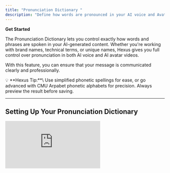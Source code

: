 ```yaml
---
title: "Pronunciation Dictionary "
description: "Define how words are pronounced in your AI voice and Avatar videos for consistent, natural-sounding voice."
---
```


**Get Started**

The Pronunciation Dictionary lets you control exactly how words and phrases are spoken in your AI-generated content. Whether you're working with brand names, technical terms, or unique names, Hexus gives you full control over pronunciation in both AI voice and AI avatar videos.

With this feature, you can ensure that your message is communicated clearly and professionally.

<Tip>
  💡 **Hexus Tip:**\
   Use simplified phonetic spellings for ease, or go advanced with CMU Arpabet phonetic alphabets for precision. Always preview the result before saving.
</Tip>

---

## **Setting Up Your Pronunciation Dictionary**
<div style={{ position:"relative",width:"100%",paddingTop:"52.5%" }}>
<iframe src="https://app.usehexus.com/embed/How_to_Add_Pronunciation_in_Hexus__aa783200-34fe-4cce-bcda-3bada726d898" title="Hexus Dynamic Personalization" frameborder="0" allow="accelerometer; autoplay; clipboard-write; encrypted-media; gyroscope; picture-in-picture" allowfullscreen style={{ position:"absolute",top:0,left:0,width:"100%",height:"100%" }} />

</div>

1. Click on **Settings** on the left-side panel.
2. Navigate to the **Customization** section.
3. Scroll down to find the Pronunciation**Dictionary**  and click **Add Pronunciation**.
4. Enter your desired **word or phrase** in the text field.
5. Click the **Listen** button to hear how it sounds.
6. Click **Save** to store your changes.

Your custom pronunciation is now active and will automatically apply to AI voiceovers and AI avatar videos.

## **Pronunciation Dictionary Features**

🔊 **Custom word and phrase pronunciation**: Ensure accurate pronunciation of names, brands, or jargon.

🎯 **Automatic usage**: Applies instantly across AI voice and avatar outputs.

🌐 **Supports simplified phonetics and CMU Arpabet**: Use whichever format works best for your team.

## **Building with the Pronunciation Dictionary**

Here’s how to use it effectively in your content creation workflow:

1. Create or open a project using AI voice or avatar.
2. Add your script or video content.
3. Identify any words that require a specific pronunciation.
4. Add them to the Pronunciation Dictionary following the steps above.
5. Preview the results to confirm accuracy.
6. Finalize and publish your project\!

## **Best Use Cases**

- Product names or brand-specific terms
- Industry-specific vocabulary
- Personal names and geographic locations
- Foreign or non-standard words

## **Frequently Asked Questions**

<AccordionGroup>
  <Accordion title="Who can use the Pronunciation Dictionary?">
    The Pronunciation Dictionary is available to customers on **Starter plans and above**. If you're on a Free plan, upgrade to unlock this feature.
  </Accordion>
  <Accordion title="Where do my custom pronunciations apply?">
    Your saved pronunciations are automatically applied to **AI voice** and **AI avatar video** generations across your account.
  </Accordion>
  <Accordion title="Can I update or delete a pronunciation later?">
    Yes\! Just go back to the **Pronunciation Dictionary** under Settings \> Customization. You can **edit** or **remove** any pronunciation entry at any time.
  </Accordion>
  <Accordion title="What if the pronunciation still sounds incorrect after saving?">
    Try adjusting the spelling or using an alternative phonetic version. If it still doesn’t sound right, contact our support team with the word and desired pronunciation, and we’ll help you fine-tune it.
  </Accordion>
</AccordionGroup>